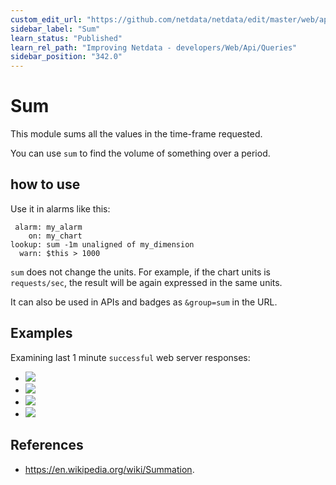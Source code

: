 ```yaml
---
custom_edit_url: "https://github.com/netdata/netdata/edit/master/web/api/queries/sum/README.md"
sidebar_label: "Sum"
learn_status: "Published"
learn_rel_path: "Improving Netdata - developers/Web/Api/Queries"
sidebar_position: "342.0"
---
```



# Sum

This module sums all the values in the time-frame requested.

You can use `sum` to find the volume of something over a period.

## how to use

Use it in alarms like this:

```
 alarm: my_alarm
    on: my_chart
lookup: sum -1m unaligned of my_dimension
  warn: $this > 1000
```

`sum` does not change the units. For example, if the chart units is `requests/sec`, the result
will be again expressed in the same units. 

It can also be used in APIs and badges as `&group=sum` in the URL.

## Examples

Examining last 1 minute `successful` web server responses:

-   ![](https://registry.my-netdata.io/api/v1/badge.svg?chart=web_log_nginx.response_statuses&options=unaligned&dimensions=success&group=min&after=-60&label=min)
-   ![](https://registry.my-netdata.io/api/v1/badge.svg?chart=web_log_nginx.response_statuses&options=unaligned&dimensions=success&group=average&after=-60&label=average)
-   ![](https://registry.my-netdata.io/api/v1/badge.svg?chart=web_log_nginx.response_statuses&options=unaligned&dimensions=success&group=max&after=-60&label=max)
-   ![](https://registry.my-netdata.io/api/v1/badge.svg?chart=web_log_nginx.response_statuses&options=unaligned&dimensions=success&group=sum&after=-60&label=1m+sum&value_color=orange&units=requests)

## References

-   <https://en.wikipedia.org/wiki/Summation>.


